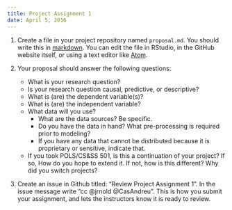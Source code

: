 ```yaml
---
title: Project Assignment 1
date: April 5, 2016
---
```


1. Create a file in your project repository named `proposal.md`. You should
   write this in [markdown](https://guides.github.com/features/mastering-markdown/).
   You can edit the file in RStudio, in the GitHub website itself, or
   using a text editor like [Atom](http://atom.io/).
2. Your proposal should answer the following questions:

    - What is your research question?
    - Is your research question causal, predictive, or descriptive?
    - What is (are) the dependent variable(s)?
    - What is (are) the independent variable?
    - What data will you use?
        - What are the data sources? Be specific.
        - Do you have the data in hand? What pre-processing is required prior to modeling?
        - If you have any data that cannot be distributed because it is proprietary
          or sensitive, indicate that.
    - If you took POLS/CS&SS 501, is this a continuation of your project?
      If so, How do you hope to extend it. If not, how is this different?
      Why did you switch projects?

3. Create an issue in Github titled: "Review Project Assignment 1".
   In the issue message write "cc @jrnold @CasAndreu". This is how you submit
   your assignment, and lets the instructors know it is ready to review.
